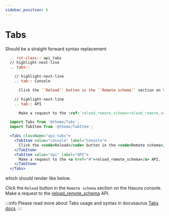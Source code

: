 ```yaml
---
sidebar_position: 6
---
```




# Tabs
Should be a straight forward syntax replacement

<Tabs>
  <TabItem value="sphinx" label="Sphinx - RST" default>

```rest
  .. rst-class:: api_tabs
  // highlight-next-line
  .. tabs::

    // highlight-next-line
    .. tab:: Console

      Click the ``Reload`` button in the ``Remote schema`` section on the Hasura console.

    // highlight-next-line
    .. tab:: API

      Make a request to the :ref:`reload_remote_schema<reload_remote_schema>` API.
```

  </TabItem>
  <TabItem value="docusaurus" label="Docusaurus - MDX">

```jsx
  import Tabs from '@theme/Tabs';
  import TabItem from '@theme/TabItem';

  <Tabs className="api-tabs">
    <TabItem value="console" label="Console">
      Click the <code>Reload</code> button in the <code>Remote schema</code> section on the Hasura console.
    </TabItem>
    <TabItem value="api" label="API">
      Make a request to the <a href="#">reload_remote_schema</a> API.
    </TabItem>
  </Tabs>
```
  </TabItem>
</Tabs>

which should render like below.

<Tabs className="api-tabs">
  <TabItem value="console" label="Console">
    Click the <code>Reload</code> button in the <code>Remote schema</code> section on the Hasura console.
  </TabItem>
  <TabItem value="api" label="API">
    Make a request to the <a href="#">reload_remote_schema</a> API.
  </TabItem>
</Tabs>

:::info
Please read more about Tabs usage and syntax in docusaurus [Tabs docs](https://docusaurus.io/docs/markdown-features/tabs).
:::
